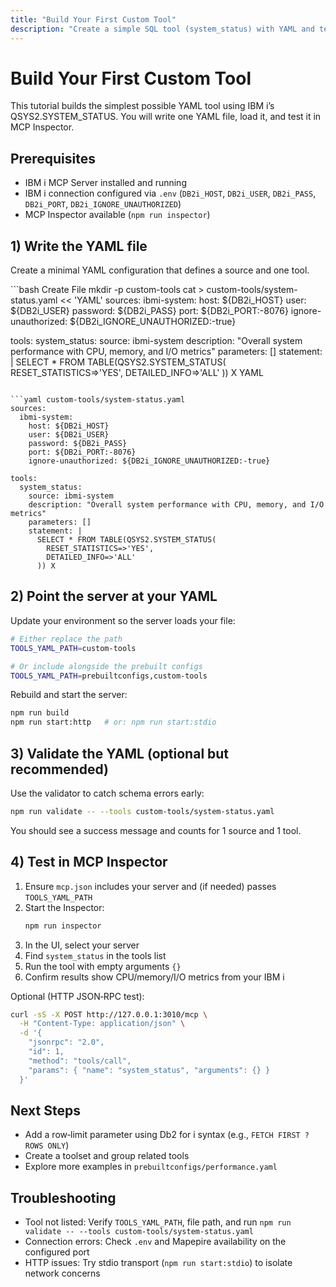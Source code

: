 ```yaml
---
title: "Build Your First Custom Tool"
description: "Create a simple SQL tool (system_status) with YAML and test it in MCP Inspector."
---
```


# Build Your First Custom Tool

This tutorial builds the simplest possible YAML tool using IBM i’s QSYS2.SYSTEM_STATUS. You will write one YAML file, load it, and test it in MCP Inspector.

## Prerequisites

- IBM i MCP Server installed and running
- IBM i connection configured via `.env` (`DB2i_HOST`, `DB2i_USER`, `DB2i_PASS`, `DB2i_PORT`, `DB2i_IGNORE_UNAUTHORIZED`)
- MCP Inspector available (`npm run inspector`)

## 1) Write the YAML file

Create a minimal YAML configuration that defines a source and one tool.

<CodeGroup>
```bash Create File
mkdir -p custom-tools
cat > custom-tools/system-status.yaml << 'YAML'
sources:
  ibmi-system:
    host: ${DB2i_HOST}
    user: ${DB2i_USER}
    password: ${DB2i_PASS}
    port: ${DB2i_PORT:-8076}
    ignore-unauthorized: ${DB2i_IGNORE_UNAUTHORIZED:-true}

tools:
  system_status:
    source: ibmi-system
    description: "Overall system performance with CPU, memory, and I/O metrics"
    parameters: []
    statement: |
      SELECT * FROM TABLE(QSYS2.SYSTEM_STATUS(
        RESET_STATISTICS=>'YES',
        DETAILED_INFO=>'ALL'
      )) X
YAML
```

```yaml custom-tools/system-status.yaml
sources:
  ibmi-system:
    host: ${DB2i_HOST}
    user: ${DB2i_USER}
    password: ${DB2i_PASS}
    port: ${DB2i_PORT:-8076}
    ignore-unauthorized: ${DB2i_IGNORE_UNAUTHORIZED:-true}

tools:
  system_status:
    source: ibmi-system
    description: "Overall system performance with CPU, memory, and I/O metrics"
    parameters: []
    statement: |
      SELECT * FROM TABLE(QSYS2.SYSTEM_STATUS(
        RESET_STATISTICS=>'YES',
        DETAILED_INFO=>'ALL'
      )) X
```
</CodeGroup>

## 2) Point the server at your YAML

Update your environment so the server loads your file:

```bash
# Either replace the path
TOOLS_YAML_PATH=custom-tools

# Or include alongside the prebuilt configs
TOOLS_YAML_PATH=prebuiltconfigs,custom-tools
```

Rebuild and start the server:

```bash
npm run build
npm run start:http   # or: npm run start:stdio
```

## 3) Validate the YAML (optional but recommended)

Use the validator to catch schema errors early:

```bash
npm run validate -- --tools custom-tools/system-status.yaml
```

You should see a success message and counts for 1 source and 1 tool.

## 4) Test in MCP Inspector

1. Ensure `mcp.json` includes your server and (if needed) passes `TOOLS_YAML_PATH`
2. Start the Inspector:
   ```bash
   npm run inspector
   ```
3. In the UI, select your server
4. Find `system_status` in the tools list
5. Run the tool with empty arguments `{}`
6. Confirm results show CPU/memory/I/O metrics from your IBM i

Optional (HTTP JSON‑RPC test):

```bash
curl -sS -X POST http://127.0.0.1:3010/mcp \
  -H "Content-Type: application/json" \
  -d '{
    "jsonrpc": "2.0",
    "id": 1,
    "method": "tools/call",
    "params": { "name": "system_status", "arguments": {} }
  }'
```

## Next Steps

- Add a row‑limit parameter using Db2 for i syntax (e.g., `FETCH FIRST ? ROWS ONLY`)
- Create a toolset and group related tools
- Explore more examples in `prebuiltconfigs/performance.yaml`

## Troubleshooting

- Tool not listed: Verify `TOOLS_YAML_PATH`, file path, and run `npm run validate -- --tools custom-tools/system-status.yaml`
- Connection errors: Check `.env` and Mapepire availability on the configured port
- HTTP issues: Try stdio transport (`npm run start:stdio`) to isolate network concerns

